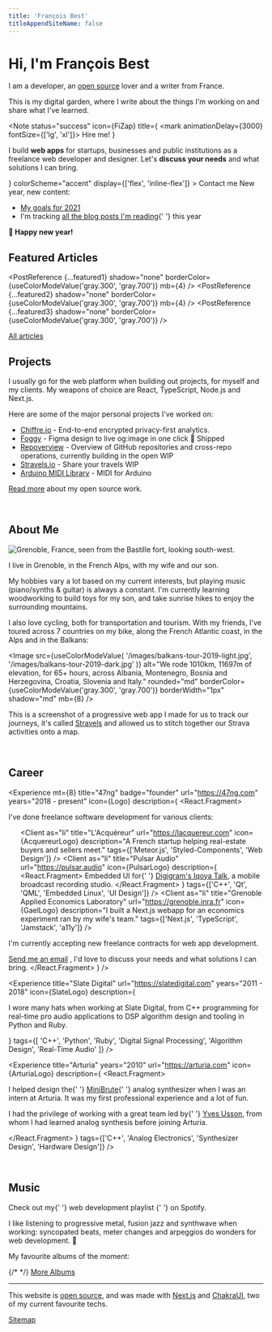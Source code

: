 ```yaml
---
title: 'François Best'
titleAppendSiteName: false
---
```



# Hi, I'm François Best

I am a developer, an [open source](/open-source) lover and a writer from France.

This is my digital garden, where I write about the things I'm working on and
share what I've learned.


<Note
  status="success"
  icon={FiZap}
  title={
    <mark animationDelay={3000} fontSize={['lg', 'xl']}>
      Hire me!
    </mark>
  }
>
  <p my={6}>
    I build <b>web apps</b> for startups, businesses and public institutions as
    a freelance web developer and designer. Let's <b>discuss your needs</b> and
    what solutions I can bring.
  </p>
  <ButtonRouteLink
    size="lg"
    href="mailto:contact+freelance@francoisbest.com"
    to="mailto:contact+freelance@francoisbest.com"
    leftIcon={<FiMail />}
    colorScheme="accent"
    display={['flex', 'inline-flex']}
  >
    Contact me
  </ButtonRouteLink>
</Note>

<Note>
  New year, new content:
  <ul my={3}>
    <li>
      <a href="/goals">My goals for 2021</a>
    </li>
    <li>
      I'm tracking <a href="/reading-list">all the blog posts I'm reading</a>{' '}
      this year
    </li>
  </ul>
  <b>🎉 Happy new year!</b>
</Note>

## Featured Articles

<PostReference
  {...featured1}
  shadow="none"
  borderColor={useColorModeValue('gray.300', 'gray.700')}
  mb={4}
/>
<PostReference
  {...featured2}
  shadow="none"
  borderColor={useColorModeValue('gray.300', 'gray.700')}
  mb={4}
/>
<PostReference
  {...featured3}
  shadow="none"
  borderColor={useColorModeValue('gray.300', 'gray.700')}
/>

<a href="/posts" display="block" textAlign="center" fontSize="sm">
  All articles
</a>

<br />

## Projects

I usually go for the web platform when building out projects, for myself and
my clients. My weapons of choice are React, TypeScript, Node.js and Next.js.

Here are some of the major personal projects I've worked on:

- [Chiffre.io](https://chiffre.io) - End-to-end encrypted privacy-first analytics.
- [Foggy](https://usefoggy.vercel.app) - Figma design to live og:image in one click <Badge textTransform="none">🚀 Shipped</Badge>
- [Repoverview](https://www.notion.so/47ng/Repoverview-f04949cf58b34b41b1422dbd378a5444) - Overview of GitHub repositories and cross-repo operations, currently building in the open <Badge>WIP</Badge>
- [Stravels.io](https://stravels.io) - Share your travels <Badge>WIP</Badge>
- [Arduino MIDI Library](https://github.com/FortySevenEffects/arduino_midi_library) - MIDI for Arduino

[Read more](/open-source) about my open source work.

<br />

## About Me

<WideContainer>
  <Image
    src="/images/grenoble-640@2x.png"
    srcSet="/images/grenoble-640.png 1x, /images/grenoble-640@2x.png 2x"
    alt="Grenoble, France, seen from the Bastille fort, looking south-west."
    rounded="md"
    w="100%"
    borderColor={useColorModeValue('gray.300', 'gray.700')}
    borderWidth="1px"
    shadow="md"
    mb={8}
  />
</WideContainer>

I live in Grenoble, in the French Alps, with my wife and our son.

My hobbies vary a lot based on my current interests, but playing music
(piano/synths & guitar) is always a constant. I'm currently learning woodworking
to build toys for my son, and take sunrise hikes to enjoy the surrounding mountains.

I also love cycling, both for transportation and tourism. With my friends,
I've toured across 7 countries on my bike, along the French Atlantic
coast, in the Alps and in the Balkans:

<Image
  src={useColorModeValue(
    '/images/balkans-tour-2019-light.jpg',
    '/images/balkans-tour-2019-dark.jpg'
  )}
  alt="We rode 1010km, 11697m of elevation, for 65+ hours, across Albania, Montenegro, Bosnia and Herzegovina, Croatia, Slovenia and Italy."
  rounded="md"
  borderColor={useColorModeValue('gray.300', 'gray.700')}
  borderWidth="1px"
  shadow="md"
  mb={8}
/>

This is a screenshot of a progressive web app I made for us to track our
journeys, it's called [Stravels](https://stravels.io) and allowed us to stitch
together our Strava activities onto a map.

<br />

## Career


<Experience
  mt={8}
  title="47ng"
  badge="founder"
  url="https://47ng.com"
  years="2018 - present"
  icon={Logo}
  description={
    <React.Fragment>
      <p>I've done freelance software development for various clients:</p>
      <ul>
        <Client
          as="li"
          title="L'Acquéreur"
          url="https://lacquereur.com"
          icon={AcquereurLogo}
          description="A French startup helping real-estate buyers and sellers meet."
          tags={['Meteor.js', 'Styled-Components', 'Web Design']}
        />
        <Client
          as="li"
          title="Pulsar Audio"
          url="https://pulsar.audio"
          icon={PulsarLogo}
          description={
            <React.Fragment>
              Embedded UI for{' '}
              <a href="https://www.digigram.com/">Digigram's Iqoya Talk</a>, a
              mobile broadcast recording studio.
            </React.Fragment>
          }
          tags={['C++', 'Qt', 'QML', 'Embedded Linux', 'UI Design']}
        />
        <Client
          as="li"
          title="Grenoble Applied Economics Laboratory"
          url="https://grenoble.inra.fr"
          icon={GaelLogo}
          description="I built a Next.js webapp for an economics experiment ran by my wife's team."
          tags={['Next.js', 'TypeScript', 'Jamstack', 'a11y']}
        />
      </ul>
      <Note status="success" title="Add your business">
        <p my={4}>
          I'm currently accepting new freelance contracts for web app
          development.
        </p>
        <a href="mailto:contact+freelance@francoisbest.com">Send me an email</a>
        , I'd love to discuss your needs and what solutions I can bring.
      </Note>
    </React.Fragment>
  }
/>

<Experience
  title="Slate Digital"
  url="https://slatedigital.com"
  years="2011 - 2018"
  icon={SlateLogo}
  description={
    <p mb={0}>
      I wore many hats when working at Slate Digital, from C++ programming for
      real-time pro audio applications to DSP algorithm design and tooling in
      Python and Ruby.
    </p>
  }
  tags={[
    'C++',
    'Python',
    'Ruby',
    'Digital Signal Processing',
    'Algorithm Design',
    'Real-Time Audio'
  ]}
/>

<Experience
  title="Arturia"
  years="2010"
  url="https://arturia.com"
  icon={ArturiaLogo}
  description={
    <React.Fragment>
      <p>
        I helped design the{' '}
        <a href="https://en.wikipedia.org/wiki/Arturia_MiniBrute">MiniBrute</a>{' '}
        analog synthesizer when I was an intern at Arturia. It was my first
        professional experience and a lot of fun.
      </p>
      <p mb={0}>
        I had the privilege of working with a great team led by{' '}
        <a href="https://yusynth.net/index_en.php">Yves Usson</a>, from whom I
        had learned analog synthesis before joining Arturia.
      </p>
    </React.Fragment>
  }
  tags={['C++', 'Analog Electronics', 'Synthesizer Design', 'Hardware Design']}
/>

<br />


## Music

<Note status="success" icon={FiVolume2}>
  Check out my{' '}
  <OutgoingLink
    href="https://open.spotify.com/playlist/09JVRjAbg8ETlHWznfVOQf?si=F9Vksg9aQp2D7q5MbecMqw"
    textDecoration="underline"
  >
    web development playlist
  </OutgoingLink>{' '}
  on Spotify.
</Note>

I like listening to progressive metal, fusion jazz and synthwave when working:
syncopated beats, meter changes and arpeggios do wonders for web development. 🤘

My favourite albums of the moment:

<WideContainer>
  <SimpleGrid
    columns={[1, 2, 3]}
    spacingX={4}
    spacingY={8}
    justifyContent="center"
  >
    <SpotifyAlbum
      {...require('spotify:album:2opFAZPTe5dgHgNnDO2Ak4')} // The Further Side - Nova Collective
    />
    <SpotifyAlbum
      {...require('spotify:album:5kU3Q43bmLdARkMOCOLNkB')} // Igneous - Polynation
    />
    <SpotifyAlbum
      {...require('spotify:album:1PhYHO7Pva9e1YQY5GQ8zx')} // Vector - Haken
    />
    {/* <SpotifyAlbum
      {...require("spotify:album:1i6DTKXsonvhHZYdLhIbk1")} // Virus - Haken
    /> */}
    <SpotifyAlbum
      {...require('spotify:album:6nj966rHe5ui3JKwqh8a32')} // Kid Velo - Rival Consoles
    />
    <SpotifyAlbum
      {...require('spotify:album:4WA0COIl14e6amUlwz89pN')} // Epicloud - Devin Townsend Project
    />
    <SpotifyAlbum
      {...require('spotify:album:6gwHddBxh92zNI459I2PPD')} // Ziltoid Live - Devin Townsend Project
      name="Ziltoid Live"
    />
    <SpotifyAlbum
      {...require('spotify:album:0io5pe55YRCTVqEjwlOBdN')} // TRILOGY - Carpenter Brut
    />
    <SpotifyAlbum
      {...require('spotify:album:1Zisq1gECqPQtxvny6AUXP')} // Much Against Everyone's Advice - Soulwax
    />
    <SpotifyAlbum
      {...require('spotify:album:4K8bxkPDa5HENw0TK7WxJh')} // Superunknown - Soundgarden
      name="Superunknown"
    />
  </SimpleGrid>
</WideContainer>

<a href="/music" display="block" textAlign="center" fontSize="sm" mt={8}>
  More Albums
</a>

---

This website is [open source](https://github.com/franky47/francoisbest.com),
and was made with [Next.js](https://nextjs.org) and [ChakraUI](https://chakra-ui.com),
two of my current favourite techs.


<a href="/sitemap" display="block" textAlign="center" fontSize="sm" mt={8}>
  <Box as={FiMap} mr={2} display="inline-block" mt={-1} />
  Sitemap
</a>
